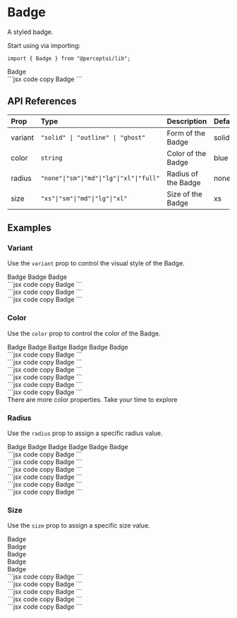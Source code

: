 
<h1 className="text-4xl font-bold mt-5">Badge</h1>
<p className="text-xl">A styled badge.</p>
<IssueHeader source="badge" />

Start using via importing:

```tsx code copy
import { Badge } from "@perceptui/lib";
```

<div className="flex flex-col my-6">
  <div className="flex gap-2 p-4 bg-blue-500/15 mb-2 rounded-lg">
    <Badge>Badge</Badge>
  </div>
  <div className="block w-full py-0">
    ```jsx code copy
    <Badge>Badge</Badge>
    ```
  </div>
</div>

## API References

| Prop    | Type                                     | Description          | Default |
| :------ | :--------------------------------------- | :------------------- | :------ |
| variant | `"solid" \| "outline" \| "ghost"`        | Form of the Badge   | solid   |
| color   | `string`                                 | Color of the Badge  | blue    |
| radius  | `"none"\|"sm"\|"md"\|"lg"\|"xl"\|"full"` | Radius of the Badge | none      |
| size    | `"xs"\|"sm"\|"md"\|"lg"\|"xl"`           | Size of the Badge   | xs      |

## Examples

### Variant

Use the `variant` prop to control the visual style of the Badge.

<div className="flex flex-col my-6 px-2">
  <div className="flex gap-2 p-4 bg-blue-500/15 mb-2 rounded-lg">
    <Badge variant="solid">Badge</Badge>
    <Badge variant="outline">Badge</Badge>
    <Badge variant="ghost">Badge</Badge>
  </div>
  <div className="block text-wrap w-full py-1">
    ```jsx code copy
    <Badge variant="solid">Badge</Badge>
    ```
  </div>
  <div className="block text-wrap w-full py-1">
    ```jsx code copy
    <Badge variant="outline">Badge</Badge>
    ```
  </div>
  <div className="block text-wrap w-full py-1">
    ```jsx code copy
    <Badge variant="ghost">Badge</Badge>
    ```
  </div>
</div>

### Color

Use the `color` prop to control the color of the Badge.

<div className="flex flex-col my-6 px-2">
  <div className="flex flex-wrap gap-2 p-4 bg-blue-500/15 mb-2 rounded-lg">
    <Badge color="blue">Badge</Badge>
    <Badge color="emerald">Badge</Badge>
    <Badge color="gray">Badge</Badge>
    <Badge color="rose">Badge</Badge>
    <Badge color="cyan">Badge</Badge>
    <Badge color="yellow">Badge</Badge>
  </div>
  <div className="block text-wrap w-full py-1">
    ```jsx code copy
    <Badge color="blue">Badge</Badge>
    ```
  </div>
  <div className="block text-wrap w-full py-1">
    ```jsx code copy
    <Badge color="emerald">Badge</Badge>
    ```
  </div>
  <div className="block text-wrap w-full py-1">
    ```jsx code copy
    <Badge color="gray">Badge</Badge>
    ```
  </div>
  <div className="block text-wrap w-full py-1">
    ```jsx code copy
    <Badge color="rose">Badge</Badge>
    ```
  </div>
  <div className="block text-wrap w-full py-1">
    ```jsx code copy
    <Badge color="cyan">Badge</Badge>
    ```
  </div>
  <div className="block text-wrap w-full py-1">
    ```jsx code copy
    <Badge color="yellow">Badge</Badge>
    ```
  </div>
</div>

<div className="flex justify-start items-start bg-cyan-500/10 w-full pl-6 p-2 rounded-xl py-4">
  <Info className="inline" /> There are more color properties. Take your time to
  explore
</div>

### Radius

Use the `radius` prop to assign a specific radius value.

<div className="flex flex-col my-6 px-2">
  <div className="flex gap-2 p-4 bg-blue-500/15 mb-2 rounded-lg">
    <Badge radius="none">Badge</Badge>
    <Badge radius="sm">Badge</Badge>
    <Badge radius="md">Badge</Badge>
    <Badge radius="lg">Badge</Badge>
    <Badge radius="xl">Badge</Badge>
    <Badge radius="full">Badge</Badge>
  </div>
  <div className="block text-wrap w-full py-1">
    ```jsx code copy
    <Badge radius="none">Badge</Badge>
    ```
  </div>
  <div className="block text-wrap w-full py-1">
    ```jsx code copy
    <Badge radius="sm">Badge</Badge>
    ```
  </div>
  <div className="block text-wrap w-full py-1">
    ```jsx code copy
    <Badge radius="md">Badge</Badge>
    ```
  </div>
  <div className="block text-wrap w-full py-1">
    ```jsx code copy
    <Badge radius="lg">Badge</Badge>
    ```
  </div>
  <div className="block text-wrap w-full py-1">
    ```jsx code copy
    <Badge radius="xl">Badge</Badge>
    ```
  </div>
  <div className="block text-wrap w-full py-1">
    ```jsx code copy
    <Badge radius="full">Badge</Badge>
    ```
  </div>
</div>

### Size

Use the `size` prop to assign a specific size value.

<div className="flex flex-col my-6 px-2">
  <div className="flex items-end gap-2 p-4 bg-blue-500/15 mb-2 rounded-lg">
  <div><Badge size="xs">Badge</Badge></div>
  <div><Badge size="sm">Badge</Badge></div>
  <div><Badge size="md">Badge</Badge></div>
  <div><Badge size="lg">Badge</Badge></div>
  <div><Badge size="xl">Badge</Badge></div>
  </div>

  <div className="block text-wrap w-full py-1">
    ```jsx code copy
    <Badge size="xs">Badge</Badge>
    ```
  </div>
  <div className="block text-wrap w-full py-1">
    ```jsx code copy
    <Badge size="sm">Badge</Badge>
    ```
  </div>
  <div className="block text-wrap w-full py-1">
    ```jsx code copy
    <Badge size="md">Badge</Badge>
    ```
  </div>
  <div className="block text-wrap w-full py-1">
    ```jsx code copy
    <Badge size="lg">Badge</Badge>
    ```
  </div>
  <div className="block text-wrap w-full py-1">
    ```jsx code copy
    <Badge size="xl">Badge</Badge>
    ```
  </div>
</div>
